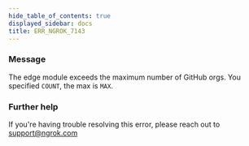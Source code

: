 ```yaml
---
hide_table_of_contents: true
displayed_sidebar: docs
title: ERR_NGROK_7143
---
```


### Message

The edge module exceeds the maximum number of GitHub orgs. You specified `COUNT`, the max is `MAX`.

### Further help

If you're having trouble resolving this error, please reach out to [support@ngrok.com](mailto:support@ngrok.com?subject=Help%20with%20ERR_NGROK_7143)
